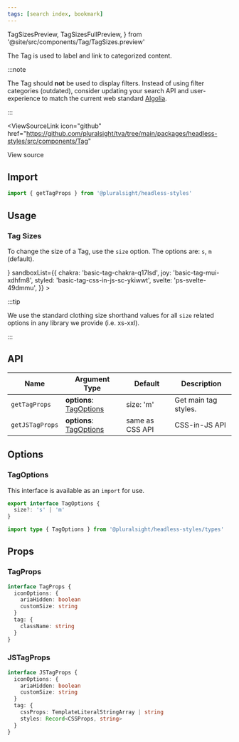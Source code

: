 ```yaml
---
tags: [search index, bookmark]
---
```


  TagSizesPreview,
  TagSizesFullPreview,
} from '@site/src/components/Tag/TagSizes.preview'

The Tag is used to label and link to categorized content.

:::note

The Tag should **not** be used to display filters.
Instead of using filter categories (outdated), consider updating your search API and user-experience to match the current web standard [Algolia](https://www.algolia.com/).

:::

<ViewSourceLink
  icon="github"
  href="https://github.com/pluralsight/tva/tree/main/packages/headless-styles/src/components/Tag"
>
  View source
</ViewSourceLink>

## Import

```javascript
import { getTagProps } from '@pluralsight/headless-styles'
```

## Usage

### Tag Sizes

To change the size of a Tag, use the `size` option. The options are: `s`, `m` (default).

<TagSizes />
<LiveExampleTabs
  fullCode={<TagSizesFullPreview />}
  sandboxList={{
    chakra: 'basic-tag-chakra-q17lsd',
    joy: 'basic-tag-mui-xdhfm8',
    styled: 'basic-tag-css-in-js-sc-ykiwwt',
    svelte: 'ps-svelte-49dmmu',
  }}
>
  <TagSizesPreview />
</LiveExampleTabs>

:::tip

We use the standard clothing size shorthand values for all `size` related options in any library we provide (i.e. xs-xxl).

:::

## API

| Name            | Argument Type                          | Default         | Description          |
| --------------- | -------------------------------------- | --------------- | -------------------- |
| `getTagProps`   | **options**: [TagOptions](#tagoptions) | size: 'm'       | Get main tag styles. |
| `getJSTagProps` | **options**: [TagOptions](#tagoptions) | same as CSS API | CSS-in-JS API        |

## Options

### TagOptions

This interface is available as an `import` for use.

```typescript
export interface TagOptions {
  size?: 's' | 'm'
}
```

```typescript title="Import example"
import type { TagOptions } from '@pluralsight/headless-styles/types'
```

## Props

### TagProps

```typescript
interface TagProps {
  iconOptions: {
    ariaHidden: boolean
    customSize: string
  }
  tag: {
    className: string
  }
}
```

### JSTagProps

```typescript
interface JSTagProps {
  iconOptions: {
    ariaHidden: boolean
    customSize: string
  }
  tag: {
    cssProps: TemplateLiteralStringArray | string
    styles: Record<CSSProps, string>
  }
}
```
